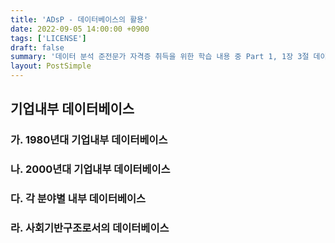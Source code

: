 ```yaml
---
title: 'ADsP - 데이터베이스의 활용'
date: 2022-09-05 14:00:00 +0900
tags: ['LICENSE']
draft: false
summary: '데이터 분석 준전문가 자격증 취득을 위한 학습 내용 중 Part 1, 1장 3절 데이터베이스의 활용 챕터 정리 내용'
layout: PostSimple
---
```


## 기업내부 데이터베이스

### 가. 1980년대 기업내부 데이터베이스

### 나. 2000년대 기업내부 데이터베이스

### 다. 각 분야별 내부 데이터베이스

### 라. 사회기반구조로서의 데이터베이스